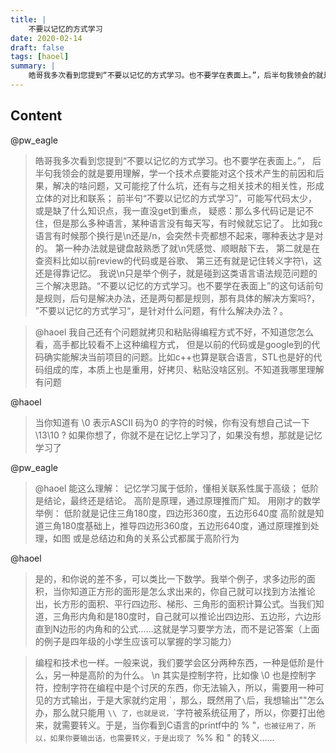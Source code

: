 ```yaml
---
title: |
    不要以记忆的方式学习
date: 2020-02-14
draft: false
tags: [haoel]
summary: |
    皓哥我多次看到您提到“不要以记忆的方式学习。也不要学在表面上。”，后半句我领会的就是要用理解，学一个技术点要能对这个技术产生的前因和后果，解决的啥问题，又可能挖了什么坑，还有与之相关技术的相关性，形成立体的对比和联系；前半句“不要以记忆的方式学习”，可能写代码太少，或是缺了什么知识点，我一直没get到重点，疑惑：那么多代码记是记不住，但是那么多种语言，某种语言没有每天写，有时候就忘记了。
---
```


## Content

@pw_eagle

> 皓哥我多次看到您提到“不要以记忆的方式学习。也不要学在表面上。”， 后半句我领会的就是要用理解，学一个技术点要能对这个技术产生的前因和后果，解决的啥问题，又可能挖了什么坑，还有与之相关技术的相关性，形成立体的对比和联系； 前半句“不要以记忆的方式学习”，可能写代码太少，或是缺了什么知识点，我一直没get到重点， 疑惑：那么多代码记是记不住，但是那么多种语言，某种语言没有每天写，有时候就忘记了。 比如我c语言有时候那个换行是\n还是/n，会突然卡壳都想不起来，哪种表达才是对的。 第一种办法就是键盘敲熟悉了就\n凭感觉、顺眼敲下去， 第二就是在查资料比如以前review的代码或是谷歌、 第三还有就是记住转义字符\，这还是得靠记忆。 我说\n只是举个例子，就是碰到这类语言语法规范问题的三个解决思路。“不要以记忆的方式学习。也不要学在表面上”的这句话前句是规则，后句是解决办法，还是两句都是规则，那有具体的解决方案吗?， ”不要以记忆的方式学习“，是针对什么问题，有什么解决办法？。

> @haoel 我自己还有个问题就拷贝和粘贴得编程方式不好，不知道您怎么看，高手都比较看不上这种编程方式， 但是以前的代码或是google到的代码确实能解决当前项目的问题。比如c++也算是联合语言，STL也是好的代码组成的库，本质上也是重用，好拷贝、粘贴没啥区别。不知道我哪里理解有问题

@haoel

> 当你知道有 \0 表示ASCII 码为0 的字符的时候，你有没有想自己试一下 \13\10 ?
> 如果你想了，你就不是在记忆上学习了，如果没有想，那就是记忆学习了

@pw_eagle
>   @haoel 能这么理解：
    记忆学习属于低阶，懂相关联系性属于高级；
    低阶是结论，最终还是结论。
    高阶是原理，通过原理推而广知。
    用刚才的数学举例：
    低阶就是记住三角180度，四边形360度，五边形640度
    高阶就是知道三角180度基础上，推导四边形360度，五边形640度，通过原理推到处理，如图
    或是总结边和角的关系公式都属于高阶行为

@haoel

> 是的，和你说的差不多，可以类比一下数学。我举个例子，求多边形的面积，当你知道正方形的面形是怎么求出来的，你自己就可以找到方法推论出，长方形的面积、平行四边形、梯形、三角形的面积计算公式。当我们知道，三角形内角和是180度时，自己就可以推论出四边形、五边形，六边形直到N边形的内角和的公式……这就是学习要学方法，而不是记答案（上面的例子是四年级的小学生应该可以掌握的学习能力）

> 编程和技术也一样。一般来说，我们要学会区分两种东西，一种是低阶是什么，另一种是高阶的为什么。 \n 其实是控制字符，比如像 \0 也是控制字符，控制字符在编程中是个讨厌的东西，你无法输入，所以，需要用一种可见的方式输出，于是大家就约定用 \`，那么，既然用了`\`后，我想输出"\"怎么办，那么就只能用 `\\ 了，也就是说，`\`字符被系统征用了，所以，你要打出他来，就需要转义。于是，当你看到C语言的printf中的 % "`，也被征用了，所以，如果你要输出话，也需要转义，于是出现了 `%%  和 \" 的转义……
